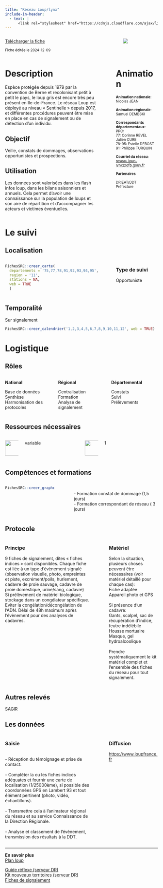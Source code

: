 ```yaml
---
title: "Réseau Loup/lynx"
include-in-header:
  - text: |
      <link rel="stylesheet" href="https://cdnjs.cloudflare.com/ajax/libs/font-awesome/6.0.0-beta3/css/all.min.css">
---
```


:::::::::::::: {.columns}
::: {.column width="70%"}
<a href="loup.xlsx" class="btn btn-primary" download>
  <i class="fas fa-file-arrow-down"></i> Télécharger la fiche
</a>

<small>Fiche éditée le 2024-12-09</small>

:::
::: {.column width="5%"}
:::
::: {.column width="25%"}
<img src="https://www.loupfrance.fr/wp-content/uploads/Logo-xl-reseau-Loup-lynx-558x374.jpg" style="max-width:100%; max-height:150px; ">

:::
::::::::::::::


:::::::::::::: {.columns}
::: {.column width="65%"}
# Description

Espèce protégée depuis 1979 par la convention de Berne et recolonisant petit à petit le pays, le loup gris est encore très peu présent  en Ile-de-France. Le réseau Loup est déployé au niveau « Sentinelle » depuis 2017, et différentes procédures peuvent être mise en place en cas de signalement ou de détection d’un individu.


## Objectif

Veille, constats de dommages, observations opportunistes et prospections.

## Utilisation

Les données sont valorisées dans les flash infos loup, dans les bilans saisonniers et annuels. Cela permet d’avoir une connaissance sur la population de loups et son aire de répartition et d’accompagner les acteurs et victimes éventuelles.
:::
::: {.column width="5%"}
:::
::: {.column width="30%"}
# Animation
<small>
<b>Animation nationale</b>:<br>Nicolas JEAN<br><br><b>Animation régionale</b>:<br>Samuel DEMBSKI<br><br><b>Correspondants départementaux</b>:<br>PPC: <br>77: Corinne REVEL<br>       Julien CURE<br>78-95: Estelle DEBOST<br>91: Philippe TURQUIN<br><br><b>Courriel du réseau</b>:<br><a href='mailto:reseau.loup-lynx@ofb.gouv.fr'>reseau.loup-lynx@ofb.gouv.fr</a>

<b>Partenaires</b>

DRIEAT/DDT<br>Préfecture
</small>
:::
::::::::::::::

# Le suivi

## Localisation
:::::::::::::: {.columns}
::: {.column width="67%"}

```r
FichesSRC::creer_carte(
  departements = '75,77,78,91,92,93,94,95',
  region = '11',
  stations = NA,
  web = TRUE
  )
```

:::
:::{.column width="3%"}
:::
:::{.column width="30%"}
### Type de suivi
Opportuniste
:::
::::::::::::::
## Temporalité
Sur signalement


```r
FichesSRC::creer_calendrier('1,2,3,4,5,6,7,8,9,10,11,12', web = TRUE)
```


# Logistique

## Rôles
:::::::::::::: {.columns}
::: {.column width="33%"}
<b>National</b>

Base de données<br>Synthèse<br>Harmonisation des protocoles
:::
::: {.column width="33%"}
<b>Régional</b>

Centralisation<br>Formation<br>Analyse de signalement
:::
::: {.column width="33%"}
<b>Départemental</b>

Constats<br>Suivi<br>Prélèvements
:::
::::::::::::::

## Ressources nécessaires

:::::::::::::: {.columns}
::: {.column width="10%"}
<img src="www/history.png" height="50">
:::
::: {.column width="40%"}
  variable
:::
::: {.column width="10%"}
<img src="www/standing-up-man.png" height="50">
:::
::: {.column width="40%"}
  1
:::
::::::::::::::


## Compétences et formations

:::::::::::::: {.columns}
::: {.column width="35%"}

```r
FichesSRC::creer_graphe_expertise('Maitrise')
```


:::
::: {.column width="5%"}
:::
::: {.column width="60%"}
<br>- Formation constat de dommage (1,5 jours)<br>- Formation correspondant de réseau ( 3 jours)
:::
::::::::::::::


## Protocole
:::::::::::::: {.columns}
::: {.column width="60%"}
### Principe

9 fiches de signalement, dites « fiches indices » sont disponibles. Chaque fiche est liée à un type d’évènement signalé (observation visuelle, photo, empreintes et piste, excrément/poils, hurlement, cadavre de proie sauvage, cadavre de proie domestique, urine/sang, cadavre)<br>Si prélèvement de matériel biologique, stockage dans un congélateur spécifique. Eviter la congélation/décongélation de l’ADN. Délai de 48h maximum après l’évènement pour des analyses de cadavres.<br>
:::
::: {.column width="5%"}
:::
::: {.column width="35%"}
### Matériel

Selon la situation, plusieurs choses peuvent être nécessaires  (voir matériel détaillé pour chaque cas): <br>Fiche adaptée<br>Appareil photo et GPS<br><br>Si présence d’un cadavre: <br>Gants, scalpel, sac de récupération d’indice, feutre indélébile<br>Housse mortuaire<br>Masque, gel hydroalcoolique<br><br>Prendre systématiquement le kit matériel complet et l’ensemble des fiches du réseau pour tout signalement.
:::
::::::::::::::

## Autres relevés  
SAGIR

## Les données

:::::::::::::: {.columns}
::: {.column width="60%"}
### Saisie

<br>- Réception du témoignage et prise de contact.<br><br>- Compléter la ou les fiches indices adéquates et fournir une carte de localisation (1/25000ème), si possible des coordonnées GPS en Lambert 93 et tout élément pertinent (photo, vidéo, échantillons).<br><br>- Transmettre cela à l’animateur régional du réseau et au service Connaissance de la Direction Régionale.<br><br>- Analyse et classement de l’évènement, transmission des résultats à la DDT.
:::
::: {.column width="5%"}
:::
::: {.column width="35%"}
### Diffusion

<a href='https://www.loupfrance.fr'>https://www.loupfrance.fr</a>
:::
::::::::::::::

<hr>

<div class="card">
  <b>En savoir plus</b><br>
  <a href="https://agriculture.gouv.fr/plan-loup-un-nouveau-cadre-national-dactions-pour-renforcer-la-coexistence-du-loup-et-des-activites"> Plan loup</a><br>
  
  
  <a href="\\ad.intra\dfs\COMMUNS\REGIONS\IDF\DR\05_CONNAISSANCE\Loup\Guide réflexe réseau Loup Lynx_DRIDF_v2.3.pdf">Guide réflexe (serveur DR)</a><br>
  <a href="\\ad.intra\dfs\COMMUNS\REGIONS\IDF\DR\05_CONNAISSANCE\Loup\01_Documentation\KIT_Nouveaux_Territoires.pdf"> Kit nouveaux territoires (serveur DR)</a><br>
  <a href="\\ad.intra\dfs\COMMUNS\REGIONS\IDF\DR\05_CONNAISSANCE\Loup">Fiches de signalement</a><br>
</div>
